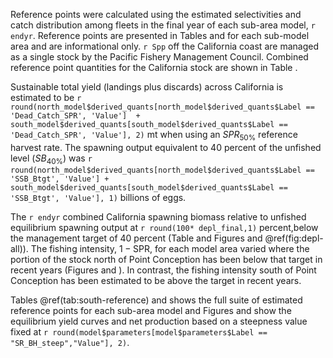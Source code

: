 
Reference points were calculated using the estimated selectivities and catch distribution among fleets in the final year of each sub-area model, `r endyr`. Reference points are presented in Tables \ref{tab:south-reference} and \ref{tab:north-reference} for each sub-model area and are informational only. `r Spp` off the California coast are managed as a single stock by the Pacific Fishery Management Council. Combined reference point quantities for the California stock are shown in Table \ref{tab:ref-point-all}.

Sustainable total yield (landings plus discards) across California is estimated to be  `r round(north_model$derived_quants[north_model$derived_quants$Label == 'Dead_Catch_SPR', 'Value']  + south_model$derived_quants[south_model$derived_quants$Label == 'Dead_Catch_SPR', 'Value'], 2)` mt when using an $SPR_{50\%}$ reference harvest rate. The spawning output equivalent to 40 percent of the unfished level ($SB_{40\%}$) was `r round(north_model$derived_quants[north_model$derived_quants$Label == 'SSB_Btgt', 'Value'] + south_model$derived_quants[south_model$derived_quants$Label == 'SSB_Btgt', 'Value'], 1)` billions of eggs. 

The `r endyr` combined California spawning biomass relative to unfished equilibrium spawning output at `r round(100* depl_final,1)` percent,below the management target of 40 percent (Table \ref{tab:ca-status} and Figures \ref{fig:sb-all} and \@ref(fig:depl-all)). The fishing intensity, $1-\text{SPR}$, for each model area varied where the portion of the stock north of Point Conception has been below that target in recent years (Figures \ref{fig:1-spr} and \ref{fig:phase}). In contrast, the fishing intensity south of Point Conception has been estimated to be above the target in recent years. 

Tables \@ref(tab:south-reference) and \ref{tab:north-reference} shows the full suite of estimated reference points for each sub-area model and Figures \ref{fig:yield-north} and \ref{fig:yield-south} show the equilibrium yield curves and net production based on a steepness value fixed at `r round(model$parameters[model$parameters$Label == "SR_BH_steep","Value"], 2)`.
